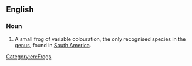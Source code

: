 ==English==
{{wikipedia}}

===Noun===
{{en-noun|head=[[Tukeit Hill]] [[frog]]}}

# A small frog of variable colouration, the only recognised species in the {{taxlink|Allophryne|genus}} [[genus]], found in [[South America]].

[[Category:en:Frogs]]